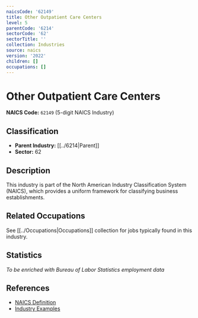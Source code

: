 ```yaml
---
naicsCode: '62149'
title: Other Outpatient Care Centers
level: 5
parentCode: '6214'
sectorCode: '62'
sectorTitle: ''
collection: Industries
source: naics
version: '2022'
children: []
occupations: []
---
```

# Other Outpatient Care Centers

**NAICS Code:** `62149` (5-digit NAICS Industry)

## Classification

- **Parent Industry:** [[../6214|Parent]]
- **Sector:** 62

## Description

This industry is part of the North American Industry Classification System (NAICS), which provides a uniform framework for classifying business establishments.

## Related Occupations

See [[../Occupations|Occupations]] collection for jobs typically found in this industry.

## Statistics

*To be enriched with Bureau of Labor Statistics employment data*

## References

- [NAICS Definition](https://www.census.gov/naics/)
- [Industry Examples](https://www.census.gov/naics/2022NAICS/)
